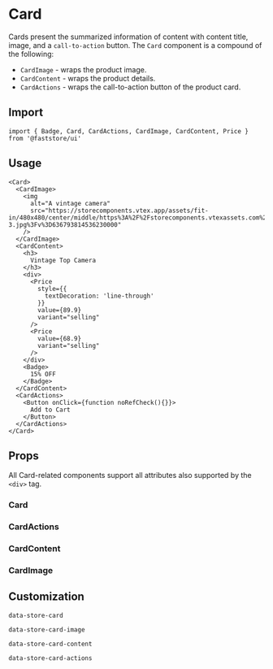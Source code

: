 
# Card

Cards present the summarized information of content with content title, image, and a `call-to-action` button. 
The `Card` component is a compound of the following:
- `CardImage` - wraps the product image.
- `CardContent` - wraps the product details.
- `CardActions` - wraps the call-to-action button of the product card.

## Import

```tsx
import { Badge, Card, CardActions, CardImage, CardContent, Price } from '@faststore/ui'
```

## Usage

```tsx live
<Card>
  <CardImage>
    <img
      alt="A vintage camera"
      src="https://storecomponents.vtex.app/assets/fit-in/480x480/center/middle/https%3A%2F%2Fstorecomponents.vtexassets.com%2Farquivos%2Fids%2F155481%2FFrame-3.jpg%3Fv%3D636793814536230000"
    />
  </CardImage>
  <CardContent>
    <h3>
      Vintage Top Camera
    </h3>
    <div>
      <Price
        style={{
          textDecoration: 'line-through'
        }}
        value={89.9}
        variant="selling"
      />
      <Price
        value={68.9}
        variant="selling"
      />
    </div>
    <Badge>
      15% OFF
    </Badge>
  </CardContent>
  <CardActions>
    <Button onClick={function noRefCheck(){}}>
      Add to Cart
    </Button>
  </CardActions>
</Card>
```

## Props

All Card-related components support all attributes also supported by the `<div>` tag.

### Card

<PropsSection name="Card" />

### CardActions

<PropsSection name="CardActions" />

### CardContent

<PropsSection name="CardContent" />

### CardImage

<PropsSection name="CardImage" />

## Customization

`data-store-card`

`data-store-card-image`

`data-store-card-content`

`data-store-card-actions`